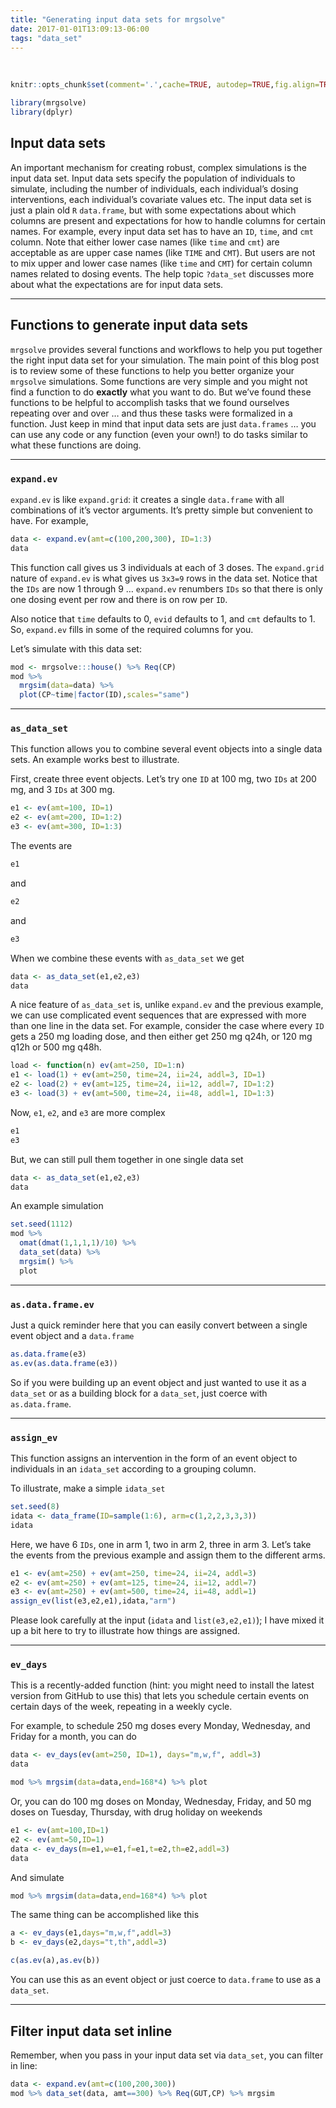 ```yaml
---
title: "Generating input data sets for mrgsolve"
date: 2017-01-01T13:09:13-06:00
tags: "data_set"
---
```


<BR>

```r
knitr::opts_chunk$set(comment='.',cache=TRUE, autodep=TRUE,fig.align=TRUE,message=FALSE)
```
```r
library(mrgsolve)
library(dplyr)
```



## Input data sets
An important mechanism for creating robust, complex simulations is
the input data set.  Input data sets specify the population 
of individuals to simulate, including the number of individuals,
each individual's dosing interventions, each individual's covariate
values etc.  The input data set is just a plain old `R` `data.frame`, but 
with some expectations about which columns are present and expectations 
for how to handle columns for certain names.  For example, 
every input data set has to have an `ID`, `time`, and `cmt` column. Note
that either lower case names (like `time` and `cmt`) are acceptable
as are upper case names (like `TIME` and `CMT`).  But users are not
to mix upper and lower case names (like `time` and `CMT`) for certain
column names related to dosing events.  The help topic `?data_set` 
discusses more about what the expectations are for input data sets.

<hr>
## Functions to generate input data sets
`mrgsolve` provides several functions and workflows to help you 
put together the right input data set for your simulation. The main point 
of this blog post is to review some of these functions to help you 
better organize your `mrgsolve` simulations.  Some functions are very 
simple and you might not find a function to do __exactly__ what you 
want to do.  But we've found these functions to be helpful to 
accomplish tasks that we found ourselves repeating over and over ... and 
thus these tasks were formalized in a function.  Just keep in mind 
that input data sets are just `data.frames` ... you can use any code 
or any function (even your own!) to do tasks similar to what these functions are doing.
<hr>
### `expand.ev`

`expand.ev` is like `expand.grid`: it creates a single `data.frame` with all
combinations of it's vector arguments.  It's pretty simple but convenient to 
have.  For example,

```r
data <- expand.ev(amt=c(100,200,300), ID=1:3)
data
```

This function call gives us 3 individuals at each of 3 doses.  The `expand.grid` nature of `expand.ev` is what gives us `3x3=9` rows in the 
data set.  Notice that the `IDs` are now 1 through 9 ... `expand.ev` renumbers `IDs` so that there is only one dosing event per row and 
there is on row per `ID`. 

Also notice that `time` defaults to 0, `evid` defaults to 1, and `cmt` defaults to 1.  So, `expand.ev` fills in some of the required columns
for you. 

Let's simulate with this data set:
```r
mod <- mrgsolve:::house() %>% Req(CP) 
mod %>% 
  mrgsim(data=data) %>% 
  plot(CP~time|factor(ID),scales="same")
```

<hr>
### `as_data_set`
This function allows you to combine several event objects into a single data sets.  An example works best to illustrate.


First, create three event objects.  Let's try one `ID` at 100 mg, 
two `IDs` at 200 mg, and 3 `IDs` at 300 mg.
```r
e1 <- ev(amt=100, ID=1)
e2 <- ev(amt=200, ID=1:2)
e3 <- ev(amt=300, ID=1:3)
```

The events are
```r
e1
```
and
```r
e2
```
and
```r
e3
```

When we combine these events with `as_data_set` we get
```r
data <- as_data_set(e1,e2,e3)
data
```

A nice feature of `as_data_set` is, unlike `expand.ev` and the previous example, we can use complicated event sequences that are expressed with
more than one line in the data set.  For example, consider the case
where every `ID` gets a 250 mg loading dose, and then either get 250 mg q24h, or 120 mg q12h or 500 mg q48h.

```r
load <- function(n) ev(amt=250, ID=1:n)
e1 <- load(1) + ev(amt=250, time=24, ii=24, addl=3, ID=1)
e2 <- load(2) + ev(amt=125, time=24, ii=12, addl=7, ID=1:2)
e3 <- load(3) + ev(amt=500, time=24, ii=48, addl=1, ID=1:3)
```

Now, `e1`, `e2`, and `e3` are more complex
```r
e1
e3
```

But, we can still pull them together in one single data set
```r
data <- as_data_set(e1,e2,e3)
data
```

An example simulation
```r
set.seed(1112)
mod %>% 
  omat(dmat(1,1,1,1)/10) %>% 
  data_set(data) %>% 
  mrgsim() %>% 
  plot
```
<hr>
### `as.data.frame.ev`
Just a quick reminder here that you can easily convert between 
a single event object and a `data.frame`
```r
as.data.frame(e3)
as.ev(as.data.frame(e3))
```

So if you were building up an event object and just wanted to 
use it as a `data_set` or as a building block for a `data_set`, just
coerce with `as.data.frame`.

<hr>
### `assign_ev`
This function assigns an intervention in the form of an event object
to individuals in an `idata_set` according to a grouping column.

To illustrate, make a simple `idata_set`
```r
set.seed(8)
idata <- data_frame(ID=sample(1:6), arm=c(1,2,2,3,3,3))
idata
```

Here, we have 6 `IDs`, one in arm 1, two in arm 2, three in arm 3.  Let's take the events from the previous example and assign them to the different 
arms.

```r
e1 <- ev(amt=250) + ev(amt=250, time=24, ii=24, addl=3)
e2 <- ev(amt=250) + ev(amt=125, time=24, ii=12, addl=7)
e3 <- ev(amt=250) + ev(amt=500, time=24, ii=48, addl=1)
assign_ev(list(e3,e2,e1),idata,"arm")
```

Please look carefully at the input (`idata` and `list(e3,e2,e1)`); I have mixed
it up a bit here to try to illustrate how things are assigned.  



<hr>
### `ev_days`
This is a recently-added function (hint: you might need to install the latest
version from GitHub to use this) that lets you schedule certain events on certain
days of the week, repeating in a weekly cycle.  

For example, to schedule 250 mg doses every Monday, Wednesday, and Friday for a
month, you can do
```r
data <- ev_days(ev(amt=250, ID=1), days="m,w,f", addl=3)
data

mod %>% mrgsim(data=data,end=168*4) %>% plot
```


Or, you can do 100 mg doses on Monday, Wednesday, Friday, and 50 mg doses on Tuesday, Thursday, with drug holiday on weekends
```r
e1 <- ev(amt=100,ID=1)
e2 <- ev(amt=50,ID=1)
data <- ev_days(m=e1,w=e1,f=e1,t=e2,th=e2,addl=3)
data
```

And simulate
```r
mod %>% mrgsim(data=data,end=168*4) %>% plot
```


The same thing can be accomplished like this
```r
a <- ev_days(e1,days="m,w,f",addl=3)
b <- ev_days(e2,days="t,th",addl=3)

c(as.ev(a),as.ev(b))
```
You can use this as an event object or just coerce to `data.frame` to use as
a `data_set`.
<hr>
## Filter input data set inline
Remember, when you pass in your input data set via `data_set`, you can 
filter in line:

```r
data <- expand.ev(amt=c(100,200,300))
mod %>% data_set(data, amt==300) %>% Req(GUT,CP) %>% mrgsim
```








